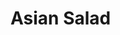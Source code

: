 <!-- Type:Salad -->
<!-- Cook:Lesann847 -->

# Asian Salad

\begin {recipe} {Asian Salad} {8} {25 minutes}
\freeform Chop and mix together
\ingredient {2} {heads} {Nappa Cabbage}
\ingredient {2} {bunches} {Green Onions}
\freeform Chill in refrigerator.

\freeform In a large skillet, mix the following
\ingredient {1} {stick} {Butter}
\ingredient {1} {ounce} {Sesame Seeds}
\ingredient {2.25} {ounces} {Sliced Almonds}
\ingredient {2} {packages} {Ramen Noodles, crushed}
\ingredient {2} {flavor packets} {from Ramen Noodles}
\freeform Fry until brown, then cool in closed container in refrigerator.

\freeform In a small saucepan, add the following
\ingredient {fr\ 14} {cup} {Vinegar}
\ingredient {fr\ 12} {cup} {Sugar}
\ingredient {fr\ 34} {cup} {Oil}
\ingredient {2} {tablespoons} {Soy Sauce}
\freeform Boil for one minute. Cool and store in refrigerator.

\freeform When ready to serve, mix everything together in a large bowl.  Do NOT mix ahead of time, or the ramen noodles get soggy.  This salad does not store well.

\end {recipe}

